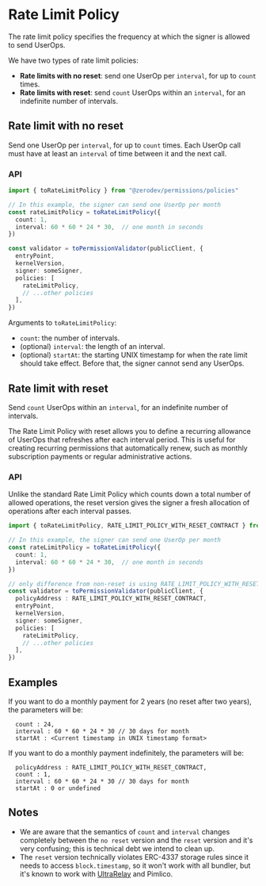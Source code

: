 # Rate Limit Policy

The rate limit policy specifies the frequency at which the signer is allowed to send UserOps.

We have two types of rate limit policies:

- **Rate limits with no reset**: send one UserOp per `interval`, for up to `count` times.
- **Rate limits with reset**: send `count` UserOps within an `interval`, for an indefinite number of intervals.

## Rate limit with no reset

Send one UserOp per `interval`, for up to `count` times.  Each UserOp call must have at least an `interval` of time between it and the next call.

### API

```ts
import { toRateLimitPolicy } from "@zerodev/permissions/policies"

// In this example, the signer can send one UserOp per month
const rateLimitPolicy = toRateLimitPolicy({
  count: 1,
  interval: 60 * 60 * 24 * 30,  // one month in seconds
})

const validator = toPermissionValidator(publicClient, {
  entryPoint,
  kernelVersion,
  signer: someSigner,
  policies: [
    rateLimitPolicy,
    // ...other policies
  ],
})
```

Arguments to `toRateLimitPolicy`:

- `count`: the number of intervals.
- (optional) `interval`: the length of an interval.
- (optional) `startAt`: the starting UNIX timestamp for when the rate limit should take effect.  Before that, the signer cannot send any UserOps.

## Rate limit with reset

Send `count` UserOps within an `interval`, for an indefinite number of intervals.

The Rate Limit Policy with reset allows you to define a recurring allowance of UserOps that refreshes after each interval period. This is useful for creating recurring permissions that automatically renew, such as monthly subscription payments or regular administrative actions.

### API

Unlike the standard Rate Limit Policy which counts down a total number of allowed operations, the reset version gives the signer a fresh allocation of operations after each interval passes.

```ts
import { toRateLimitPolicy, RATE_LIMIT_POLICY_WITH_RESET_CONTRACT } from "@zerodev/permissions/policies"

// In this example, the signer can send one UserOp per month
const rateLimitPolicy = toRateLimitPolicy({
  count: 1,
  interval: 60 * 60 * 24 * 30,  // one month in seconds
})

// only difference from non-reset is using RATE_LIMIT_POLICY_WITH_RESET_CONTRACT for policyAddress
const validator = toPermissionValidator(publicClient, {
  policyAddress : RATE_LIMIT_POLICY_WITH_RESET_CONTRACT,
  entryPoint,
  kernelVersion,
  signer: someSigner,
  policies: [
    rateLimitPolicy,
    // ...other policies
  ],
})
```

## Examples

If you want to do a monthly payment for 2 years (no reset after two years), the parameters will be:

```
  count : 24,
  interval : 60 * 60 * 24 * 30 // 30 days for month
  startAt : <Current timestamp in UNIX timestamp format>
```

If you want to do a monthly payment indefinitely, the parameters will be:

```
  policyAddress : RATE_LIMIT_POLICY_WITH_RESET_CONTRACT,
  count : 1,
  interval : 60 * 60 * 24 * 30 // 30 days for month
  startAt : 0 or undefined
```

## Notes

- We are aware that the semantics of `count` and `interval` changes completely between the `no reset` version and the `reset` version and it's very confusing; this is technical debt we intend to clean up.
- The `reset` version technically violates ERC-4337 storage rules since it needs to access `block.timestamp`, so it won't work with all bundler, but it's known to work with [UltraRelay](https://docs.zerodev.app/sdk/core-api/sponsor-gas#ultrarelay) and Pimlico.
